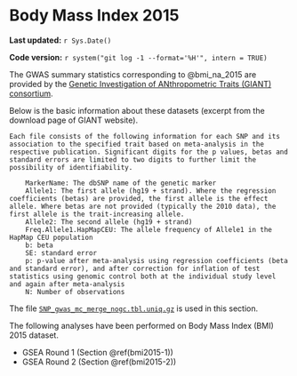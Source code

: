 # Body Mass Index 2015 {#bmi2015}

**Last updated:** `r Sys.Date()`

**Code version:** `r system("git log -1 --format='%H'", intern = TRUE)`

The GWAS summary statistics corresponding to @bmi_na_2015 are provided by the [Genetic Investigation of ANthropometric Traits (GIANT) consortium](http://portals.broadinstitute.org/collaboration/giant/index.php/GIANT_consortium_data_files#GWAS_Anthropometric_2015_BMI).

Below is the basic information about these datasets (excerpt from the download page of GIANT website).
```
Each file consists of the following information for each SNP and its association to the specified trait based on meta-analysis in the respective publication. Significant digits for the p values, betas and standard errors are limited to two digits to further limit the possibility of identifiability.

    MarkerName: The dbSNP name of the genetic marker
    Allele1: The first allele (hg19 + strand). Where the regression coefficients (betas) are provided, the first allele is the effect allele. Where betas are not provided (typically the 2010 data), the first allele is the trait-increasing allele.
    Allele2: The second allele (hg19 + strand)
    Freq.Allele1.HapMapCEU: The allele frequency of Allele1 in the HapMap CEU population
    b: beta
    SE: standard error
    p: p-value after meta-analysis using regression coefficients (beta and standard error), and after correction for inflation of test statistics using genomic control both at the individual study level and again after meta-analysis
    N: Number of observations 
```

The file [`SNP_gwas_mc_merge_nogc.tbl.uniq.gz`](http://portals.broadinstitute.org/collaboration/giant/images/1/15/SNP_gwas_mc_merge_nogc.tbl.uniq.gz) is used in this section.

The following analyses have been performed on Body Mass Index (BMI) 2015 dataset.

- GSEA Round 1 (Section \@ref(bmi2015-1))
- GSEA Round 2 (Section \@ref(bmi2015-2))
